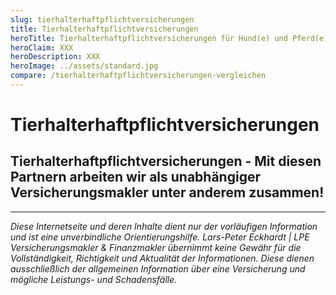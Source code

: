 ```yaml
---
slug: tierhalterhaftpflichtversicherungen
title: Tierhalterhaftpflichtversicherungen
heroTitle: Tierhalterhaftpflichtversicherungen für Hund(e) und Pferd(e)
heroClaim: XXX
heroDescription: XXX
heroImage: ../assets/standard.jpg
compare: /tierhalterhaftpflichtversicherungen-vergleichen
---
```


<ProvenExpert />

# Tierhalterhaftpflichtversicherungen












<ContactAndCompareBox />
<ProvenExpert />

## Tierhalterhaftpflichtversicherungen - Mit diesen Partnern arbeiten wir als unabhängiger Versicherungsmakler unter anderem zusammen!
<InsurancesBox title='Sachversicherungsgesellschaften'/>

---

_Diese Internetseite und deren Inhalte dient nur der vorläufigen Information und ist eine unverbindliche Orientierungshilfe. Lars-Peter Eckhardt | LPE Versicherungsmakler & Finanzmakler übernimmt keine Gewähr für die Vollständigkeit,
Richtigkeit und Aktualität der Informationen. Diese dienen ausschließlich der allgemeinen Information über eine Versicherung und mögliche Leistungs- und Schadensfälle._
